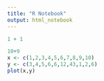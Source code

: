 ```yaml
---
title: "R Notebook"
output: html_notebook
---
```


```r
1 + 1
```


```r
10+9
x <- c(1,2,3,4,5,6,7,8,9,10)
y <- c(3,4,5,6,6,12,43,1,2,6)
plot(x,y)
```


